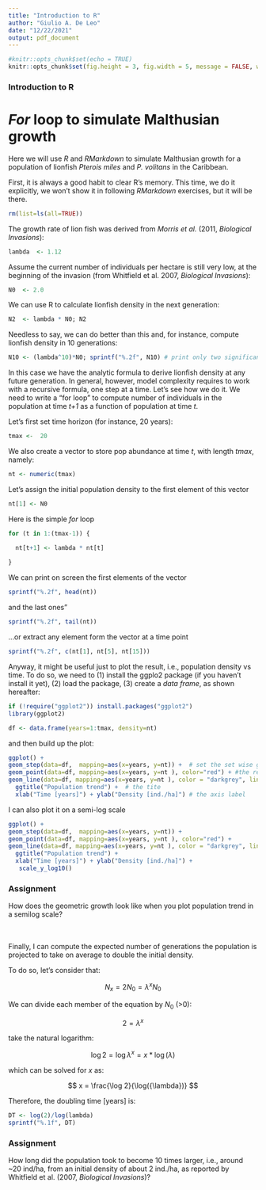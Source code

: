 ```yaml
---
title: "Introduction to R"
author: "Giulio A. De Leo"
date: "12/22/2021"
output: pdf_document
---
```


```r
#knitr::opts_chunk$set(echo = TRUE)
knitr::opts_chunk$set(fig.height = 3, fig.width = 5, message = FALSE, warning = FALSE)

```

### Introduction to R

# *For* loop to simulate Malthusian growth

Here we will use *R* and *RMarkdown* to simulate Malthusian growth for a population of lionfish *Pterois miles* and *P. volitans* in the Caribbean.

First, it is always a good habit to clear R's memory. This time, we do it explicitly, we won't show it in following *RMarkdown* exercises, but it will be there.

```r
rm(list=ls(all=TRUE)) 
```

The growth rate of lion fish was derived from *Morris et al.* (2011, *Biological Invasions*):

```r
lambda  <- 1.12
```

Assume the current number of individuals per hectare is still very low, at the beginning of the invasion (from Whitfield et al. 2007, *Biological Invasions*):

```r
N0  <- 2.0 
```

We can use R to calculate lionfish density in the next generation:

```r
N2  <- lambda * N0; N2
```

Needless to say, we can do better than this and, for instance, compute lionfish density in 10 generations:

```r
N10 <- (lambda^10)*N0; sprintf("%.2f", N10) # print only two significant digits
```

In this case we have the analytic formula to derive lionfish density at any future generation. In general, however, model complexity requires to work with a recursive formula, one step at a time. Let's see how we do it. We need to write a "for loop" to compute number of individuals in the population at time *t+1* as a function of population at time *t*.

Let's first set time horizon (for instance, 20 years):

```r
tmax <-  20 
```

We also create a vector to store pop abundance at time *t*, with length *tmax*, namely:

```r
nt <- numeric(tmax) 
```

Let's assign the initial population density to the first element of this vector

```r
nt[1] <- N0 
```

Here is the simple *for* loop

```r
for (t in 1:(tmax-1)) {

  nt[t+1] <- lambda * nt[t]
	
}
```

We can print on screen the first elements of the vector

```r
sprintf("%.2f", head(nt))
```

and the last ones"

```r
sprintf("%.2f", tail(nt))
```

...or extract any element form the vector at a time point

```r
sprintf("%.2f", c(nt[1], nt[5], nt[15]))

```

Anyway, it might be useful just to plot the result, i.e., population density vs time. 
To do so, we need to (1) install the ggplo2 package (if you haven't install it yet), (2) load the package, (3) create a *data frame*, as shown hereafter:

```r
if (!require("ggplot2")) install.packages("ggplot2")
library(ggplot2)

df <- data.frame(years=1:tmax, density=nt)
```

and then build up the plot:

```r
ggplot() +
geom_step(data=df,  mapping=aes(x=years, y=nt)) +  # set the set wise geometry
geom_point(data=df, mapping=aes(x=years, y=nt ), color="red") + #the red points
geom_line(data=df, mapping=aes(x=years, y=nt ), color = "darkgrey", linetype=3) + # a dotted line
  ggtitle("Population trend") +  # the tite
  xlab("Time [years]") + ylab("Density [ind./ha]") # the axis label

```

I can also plot it on a semi-log scale

```r
ggplot() +
geom_step(data=df,  mapping=aes(x=years, y=nt)) +
geom_point(data=df, mapping=aes(x=years, y=nt ), color="red") +
geom_line(data=df, mapping=aes(x=years, y=nt ), color = "darkgrey", linetype=3) +
  ggtitle("Population trend") +
  xlab("Time [years]") + ylab("Density [ind./ha]") +
   scale_y_log10() 
```

### Assignment
How does the geometric growth look like when you plot population trend in a semilog scale?  
<br/><br/>

Finally, I can compute the expected number of generations the population is projected to take on average to double the initial density.

To do so, let's consider that:

$$
N_{x} =  2N_0 = {\lambda}^x  N_0
$$ 

We can divide each member of the equation by $N_0$ (\>0):

$$
2 = {\lambda}^x
$$

take the natural logarithm:

$$
\log 2 = \log {\lambda}^x = x * \log({\lambda})
$$ 

which can be solved for *x* as:

$$
x = \frac{\log 2}{\log({\lambda})}
$$

Therefore, the doubling time [years] is:

```r
DT <- log(2)/log(lambda)
sprintf("%.1f", DT)

```

### Assignment

How long did the population took to become 10 times larger, i.e., around \~20 ind/ha, from an initial density of about 2 ind./ha, as reported by Whitfield et al. (2007, *Biological Invasions*)?
